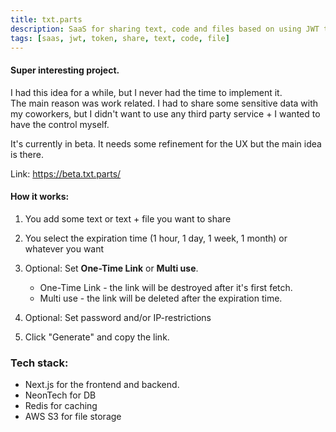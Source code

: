 ```yaml
---
title: txt.parts
description: SaaS for sharing text, code and files based on using JWT tokens for creating temporary links.
tags: [saas, jwt, token, share, text, code, file]
---
```


#### Super interesting project.<br />

I had this idea for a while, but I never had the time to implement it. <br />
The main reason was work related. I had to share some sensitive data with my coworkers, but I didn't want to use any third party service + I wanted to have the control myself.<br />

It's currently in beta. It needs some refinement for the UX but the main idea is there. <br />

Link:
https://beta.txt.parts/

#### How it works:

1. You add some text or text + file you want to share<br />
2. You select the expiration time (1 hour, 1 day, 1 week, 1 month) or whatever you want<br />
3. Optional: Set **One-Time Link** or **Multi use**.<br />

   - One-Time Link - the link will be destroyed after it's first fetch.<br />
   - Multi use - the link will be deleted after the expiration time.

4. Optional: Set password and/or IP-restrictions
5. Click "Generate" and copy the link.

### Tech stack:

- Next.js for the frontend and backend.
- NeonTech for DB
- Redis for caching
- AWS S3 for file storage
